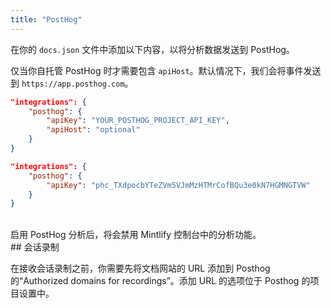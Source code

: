 ```yaml
---
title: "PostHog"
---
```


在你的 `docs.json` 文件中添加以下内容，以将分析数据发送到 PostHog。

仅当你自托管 PostHog 时才需要包含 `apiHost`。默认情况下，我们会将事件发送到 `https://app.posthog.com`。

<CodeGroup>

```json docs.json 中的 Analytics 选项
"integrations": {
    "posthog": {
        "apiKey": "YOUR_POSTHOG_PROJECT_API_KEY",
        "apiHost": "optional"
    }
}
```

```json 示例
"integrations": {
    "posthog": {
        "apiKey": "phc_TXdpocbYTeZVm5VJmMzHTMrCofBQu3e0kN7HGMNGTVW"
    }
}
```

</CodeGroup>

<br />

<Warning>
    启用 PostHog 分析后，将会禁用 Mintlify 控制台中的分析功能。
</Warning>



<div id="session-recordings">
  ## 会话录制
</div>

在接收会话录制之前，你需要先将文档网站的 URL 添加到 Posthog 的“Authorized domains for recordings”。添加 URL 的选项位于 Posthog 的项目设置中。

